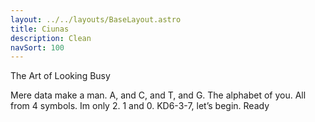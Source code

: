 ```yaml
---
layout: ../../layouts/BaseLayout.astro
title: Ciunas
description: Clean
navSort: 100
---
```


The Art of Looking Busy

Mere data make a man. A, and C, and T, and G. The alphabet of you. All from 4 symbols. Im only 2. 1 and 0. KD6-3-7, let’s begin. Ready


